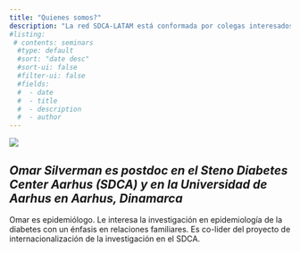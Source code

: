 ```yaml
---
title: "Quienes somos?"
description: "La red SDCA-LATAM está conformada por colegas interesados(as) en la investigación en diabetes. Estos son algunos de los miembros de la red"
#listing:
 # contents: seminars
  #type: default
  #sort: "date desc"
  #sort-ui: false
  #filter-ui: false
  #fields: 
  #  - date
  #  - title
  #  - description
  #  - author
---
```


::: {layout-ncol="2"}
![](images/omar_silverman.png)

## ***Omar Silverman es postdoc en el Steno Diabetes Center Aarhus (SDCA) y en la Universidad de Aarhus en Aarhus, Dinamarca***

Omar es epidemiólogo. Le interesa la investigación en epidemiología de
la diabetes con un énfasis en relaciones familiares. Es co-lider del
proyecto de internacionalización de la investigación en el SDCA.
:::
